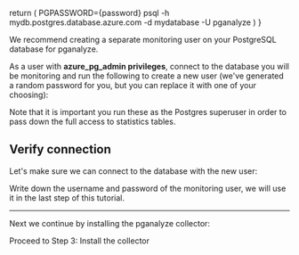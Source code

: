 
  return (
    <CodeBlock>PGPASSWORD={password} psql -h mydb.postgres.database.azure.com -d mydatabase -U pganalyze</CodeBlock>
  )
}

We recommend creating a separate monitoring user on your PostgreSQL database for pganalyze.

As a user with **azure_pg_admin privileges**, connect to the database you will be monitoring
and run the following to create a new user (we've generated a random password for you, but you
can replace it with one of your choosing):

<MonitoringUserSetupInstructions password={props.password} />

Note that it is important you run these as the Postgres superuser in order to pass down the full access to statistics tables.

## Verify connection

Let's make sure we can connect to the database with the new user:

<VerifyConnection password={props.password} />

Write down the username and password of the monitoring user, we will use it in the last step of this tutorial.

---

Next we continue by installing the pganalyze collector:

<Link className="btn btn-success" to="03_install_the_collector">
  Proceed to Step 3: Install the collector
</Link>
